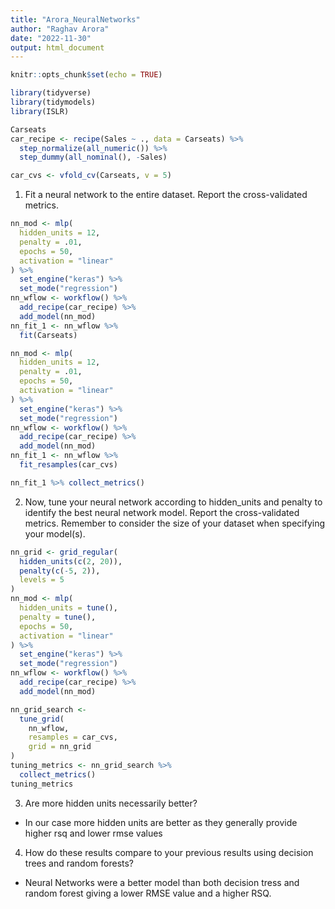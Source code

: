 ```yaml
---
title: "Arora_NeuralNetworks"
author: "Raghav Arora"
date: "2022-11-30"
output: html_document
---
```


```r
knitr::opts_chunk$set(echo = TRUE)
```

```r
library(tidyverse)
library(tidymodels)
library(ISLR)
```

```r
Carseats
car_recipe <- recipe(Sales ~ ., data = Carseats) %>% 
  step_normalize(all_numeric()) %>% 
  step_dummy(all_nominal(), -Sales)

car_cvs <- vfold_cv(Carseats, v = 5)
```

1. Fit a neural network to the entire dataset. Report the cross-validated metrics.

```r
nn_mod <- mlp(
  hidden_units = 12,
  penalty = .01,
  epochs = 50,
  activation = "linear"
) %>%
  set_engine("keras") %>%
  set_mode("regression")
nn_wflow <- workflow() %>%
  add_recipe(car_recipe) %>%
  add_model(nn_mod)
nn_fit_1 <- nn_wflow %>%
  fit(Carseats)
```

```r
nn_mod <- mlp(
  hidden_units = 12,
  penalty = .01,
  epochs = 50,
  activation = "linear"
) %>%
  set_engine("keras") %>%
  set_mode("regression")
nn_wflow <- workflow() %>%
  add_recipe(car_recipe) %>%
  add_model(nn_mod)
nn_fit_1 <- nn_wflow %>%
  fit_resamples(car_cvs)

nn_fit_1 %>% collect_metrics()
```

2. Now, tune your neural network according to hidden_units and penalty to identify the best neural network model. Report the cross-validated metrics. Remember to consider the size of your dataset when specifying your model(s).

```r
nn_grid <- grid_regular(
  hidden_units(c(2, 20)),
  penalty(c(-5, 2)),
  levels = 5
)
nn_mod <- mlp(
  hidden_units = tune(),
  penalty = tune(),
  epochs = 50,
  activation = "linear"
) %>%
  set_engine("keras") %>%
  set_mode("regression")
nn_wflow <- workflow() %>%
  add_recipe(car_recipe) %>%
  add_model(nn_mod)

nn_grid_search <-
  tune_grid(
    nn_wflow,
    resamples = car_cvs,
    grid = nn_grid
)
tuning_metrics <- nn_grid_search %>%
  collect_metrics()
tuning_metrics
```

3. Are more hidden units necessarily better?

- In our case more hidden units are better as they generally provide higher rsq and lower rmse values

4. How do these results compare to your previous results using decision trees and random forests?

- Neural Networks were a better model than both decision tress and random forest giving a lower RMSE value and a higher RSQ.